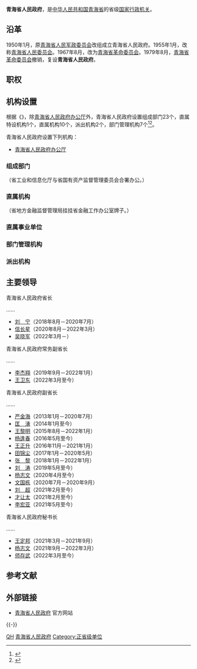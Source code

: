 {{Infobox PRCG
|机构名称=青海省人民政府
|标志1=National Emblem of the People's Republic of China (2).svg
|标志1说明=[[s:国务院关于国家行政机关和企业事业单位社会团体印章管理的规定|1999年规定]]：[[印章|印章]][[直径|直径]]5[[厘米|厘米]]，中央刊[[中华人民共和国国徽|国徽]]，由[[中华人民共和国国务院|国务院]]制发。
|职位1=[[青海行政长官列表|省长]]
|人员1=[[吴晓军|吴晓军]]
|职位2=副省长
|人员2=[[王卫东_(1970年)|王卫东]]、{{wrap}}[[才让太_(1969年)|才让太]]、{{wrap}}[[匡湧|匡　湧]]、{{wrap}}[[杨逢春_(1963年)|杨逢春]]、{{wrap}}[[刘涛_(1966年)|刘　涛]]、{{wrap}}[[杨志文_(1971年)|杨志文]]、{{wrap}}[[刘超_(1971年)|刘　超]]、{{wrap}}[[李宏亚_(1966年)|李宏亚]]
|人数2=8
|职位3=秘书长
|人员3=[[师存武|师存武]]
|授权法源=[[s:中华人民共和国宪法|中华人民共和国宪法]]
|组织法规=[[s:中华人民共和国地方各级人民代表大会和地方各级人民政府组织法|中华人民共和国地方各级人民代表大会和地方各级人民政府组织法]]<br>[[s:青海省人民政府机构改革方案|青海省人民政府机构改革方案]]<br>[[s:青海省人民政府工作规则|青海省人民政府工作规则]]
|业务上级机构=[[中华人民共和国国务院|中华人民共和国国务院]]
|组织上级机构=[[青海省人民代表大会|青海省人民代表大会]]<br>[[青海省人民代表大会常务委员会|青海省人民代表大会常务委员会]]
|机构类型=[[:分类:省级人民政府|省级人民政府]]
|行政级别=正省级
|下级链接=青海省人民政府#现行组织结构
|子类1=办公厅
|子项1=1
|子类2=组成部门
|子项2=23
|子类3=直属特设机构
|子项3=1
|子类4=直属机构
|子项4=10
|子类5=部门管理机构
|子项5=7
|场所1=青海省人民政府办公厅
|地址1=[[青海省|青海省]][[西宁市|西宁市]][[城中区_(西宁市)|城中区]]西大街12号
|官网={{Official|http://www.qinghai.gov.cn/|www.qinghai.gov.cn}}
|电话1={{Tel|86|971|8482973}}
|场所2=
|电话2=
|a=[[中国共产党青海省委员会|中国共产党青海省委员会]]
|b=[[青海省人民代表大会常务委员会|青海省人民代表大会常务委员会]]
|c=[[中国人民政治协商会议青海省委员会|中国人民政治协商会议青海省委员会]]
|d=[[中国共产党青海省纪律检查委员会|中国共产党青海省纪律检查委员会]]
|e=[[青海省监察委员会|青海省监察委员会]]
|f=[[青海省高级人民法院|青海省高级人民法院]]
|g=[[青海省人民检察院|青海省人民检察院]]
|h=[[中国人民解放军青海省军区|中国人民解放军青海省军区]]
}}
'''青海省人民政府'''，是[[中华人民共和国|中华人民共和国]][[青海省|青海省]]的省级[[国家|国家]][[行政机关|行政机关]]。

== 沿革 ==
1950年1月，原[[青海省人民军政委员会|青海省人民军政委员会]]改组成立青海省人民政府。1955年1月，改称[[青海省人民委员会|青海省人民委员会]]。1967年8月，改为[[青海省革命委员会|青海省革命委员会]]。1979年8月，[[青海省革命委员会|青海省革命委员会]]撤销，复设'''青海省人民政府'''。

== 职权 ==
{{:人民政府}}

== 机构设置 ==
根据《{{s|青海省机构改革方案}}》，除[[青海省人民政府办公厅|青海省人民政府办公厅]]外，青海省人民政府设置组成部门23个，直属特设机构1个，直属机构10个，派出机构2个，部门管理机构7个<ref name="三定方案">{{cite web |author1=质量云 |title=汇总（一）：12个省机构设置图表（22个省机构改革方案获批） |url=https://www.sohu.com/a/271124581_744299 |website=搜狐网新闻 |accessdate=2019-06-18 |location=北京 |language=zh-cn}}</ref><ref name="三定方案2">{{cite web |author1=青海省编办 |title=青海省政府机构  |url=http://www.sohu.com/a/270668931_161795 |website=青海省机构编制网 |accessdate=2019-09-18 |location=西宁 |language=zh-cn}}</ref>。

青海省人民政府设置下列机构：
* [[青海省人民政府办公厅|青海省人民政府办公厅]]

=== 组成部门 ===
{{columns-list|2|
* [[青海省发展和改革委员会|青海省发展和改革委员会]]
* [[青海省教育厅|青海省教育厅]]
* [[青海省科学技术厅|青海省科学技术厅]]
* [[青海省工业和信息化厅|青海省工业和信息化厅]]
* [[青海省民族宗教事务委员会|青海省民族宗教事务委员会]]
* [[青海省公安厅|青海省公安厅]]
* [[青海省民政厅|青海省民政厅]]
* [[青海省司法厅|青海省司法厅]]
* [[青海省财政厅|青海省财政厅]]
* [[青海省人力资源和社会保障厅|青海省人力资源和社会保障厅]]
* [[青海省自然资源厅|青海省自然资源厅]]
* [[青海省生态环境厅|青海省生态环境厅]]
* [[青海省住房和城乡建设厅|青海省住房和城乡建设厅]]
* [[青海省交通运输厅|青海省交通运输厅]]
* [[青海省水利厅|青海省水利厅]]
* [[青海省农业农村厅|青海省农业农村厅]]
* [[青海省商务厅|青海省商务厅]]
* [[青海省文化和旅游厅|青海省文化和旅游厅]]
* [[青海省卫生健康委员会|青海省卫生健康委员会]]
* [[青海省退役军人事务厅|青海省退役军人事务厅]]
* [[青海省应急管理厅|青海省应急管理厅]]
* [[青海省审计厅|青海省审计厅]]
* [[青海省人民政府外事办公室|青海省人民政府外事办公室]]
}}
（省工业和信息化厅与省国有资产监督管理委员会合署办公。）

=== 直属机构 ===
{{columns-list|2|
* [[青海省林业和草原局|青海省林业和草原局]]
* [[青海省市场监督管理局|青海省市场监督管理局]]
* [[青海省地方金融监督管理局|青海省地方金融监督管理局]]
* [[青海省广播电视局|青海省广播电视局]]
* [[青海省体育局|青海省体育局]]
* [[青海省统计局|青海省统计局]]
* [[青海省乡村振兴局|青海省乡村振兴局]]
* [[青海省医疗保障局|青海省医疗保障局]]
* [[青海省人民防空办公室|青海省人民防空办公室]]
* [[青海省信访局|青海省信访局]]
}}
（省地方金融监督管理局挂挂省金融工作办公室牌子。）

=== 直属事业单位 ===
{{columns-list|2|
* [[青海广播电视台|青海广播电视台]]
* [[青海省有色地质矿产勘查局|青海省有色地质矿产勘查局]]
* [[青海省供销合作社联合社|青海省供销合作社联合社]]
* [[青海省地质矿产勘查开发局|青海省地质矿产勘查开发局]]
* [[青海省社会保险服务局|青海省社会保险服务局]]
}}

=== 部门管理机构 ===
{{columns-list|2|
* [[青海省政务服务监督管理局|青海省政务服务监督管理局]]，由省政府办公厅管理。
* [[青海省省直机关事务管理局|青海省省直机关事务管理局]]，由省政府办公厅管理。
* [[青海省粮食局|青海省粮食局]]，由省发展改革委管理。
* [[青海省能源局|青海省能源局]]，由省发展改革委管理。
* [[青海省监狱管理局|青海省监狱管理局]]，由省司法厅管理。
* [[青海省药品监督管理局|青海省药品监督管理局]]，由省市场监管局管理。
* [[青海省文物局|青海省文物局]]，由省文化和旅游厅管理。
}}

=== 派出机构 ===
{{columns-list|2|
* [[三江源国家公园|三江源国家公园管理局（三江源国有自然资源资产管理局）]]
* [[青海湖|青海湖景区保护利用管理局]]
* [[西宁经济技术开发区|西宁经济技术开发区管理委员会]]
* [[柴达木循环经济试验区|青海省柴达木循环经济试验区管理委员会]]
* [[海东工业园区|青海省海东工业园区管理委员会]]
* [[青海省人民政府驻北京办事处|青海省人民政府驻北京办事处]]
* [[青海省人民政府驻上海办事处|青海省人民政府驻上海办事处]]
* [[青海省人民政府驻深圳办事处|青海省人民政府驻深圳办事处]]
* [[青海省人民政府驻西安办事处|青海省人民政府驻西安办事处]]
}}

== 主要领导 ==
{{See also|青海行政长官列表}}
{{col-begin}}
{{col-2}}
; 青海省人民政府省长
……
* [[刘宁_(1962年)|刘　宁]]（2018年8月－2020年7月）
* [[信长星|信长星]]（2020年8月－2022年3月）
* [[吴晓军|吴晓军]]（2022年3月－）
{{col-2}}
; 青海省人民政府常务副省长
……
* [[李杰翔|李杰翔]]（2019年9月－2022年1月）
* [[王卫东_(1970年)|王卫东]]（2022年3月至今）
; 青海省人民政府副省长
……
* [[严金海|严金海]]（2013年1月－2020年7月）
* [[匡湧|匡　湧]]（2014年1月至今）
* [[王黎明|王黎明]]（2015年8月－2022年1月）
* [[杨逢春|杨逢春]]（2016年5月至今）
* [[王正升|王正升]]（2016年11月－2021年1月）
* [[田锦尘|田锦尘]]（2017年1月－2020年5月）
* [[张黎_(1961年)|张　黎]]（2018年1月－2022年1月）
* [[刘涛_(1966年)|刘　涛]]（2019年5月至今）
* [[杨志文_(1971年)|杨志文]]（2020年4月至今）
* [[文国栋|文国栋]]（2020年7月－2020年9月）
* [[刘超_(1971年)|刘　超]]（2021年2月至今）
* [[才让太_(1969年)|才让太]]（2021年2月至今）
* [[李宏亚_(1966年)|李宏亚]]（2021年5月至今）
; 青海省人民政府秘书长
……
* [[王定邦|王定邦]]（2021年3月－2021年9月）
* [[杨志文_(1971年)|杨志文]]（2021年9月－2022年3月）
* [[师存武|师存武]]（2022年3月至今）
{{col-end}}

== 参考文献 ==
{{Reflist|2}}

== 外部链接 ==
* [http://www.qinghai.gov.cn/ 青海省人民政府] 官方网站

{{-}}
{{中华人民共和国各省级行政区|行政机关}}
{{中华人民共和国青海省正职领导人|nocat}}

[[Category:省级人民政府|QH]]
[[Category:青海省人民政府|]]
[[Category:正省级单位|Category:正省级单位]]